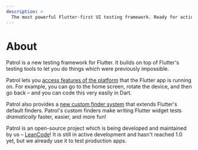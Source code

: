 ```yaml
---
description: >
  The most powerful Flutter-first UI testing framework. Ready for action!
---
```


# About

Patrol is a new testing framework for Flutter. It builds on top of Flutter's
testing tools to let you do things which were previously impossible.

Patrol lets you [access features of the platform][native] that the Flutter app
is running on. For example, you can go to the home screen, rotate the device,
and then go back – and you can code this very easily in Dart.

Patrol also provides a [new custom finder system][custom-finders] that extends
Flutter's default finders. Patrol's custom finders make writing Flutter widget
tests _dramatically_ faster, easier, and more fun!

Patrol is an open-source project which is being developed and maintained by us –
[LeanCode][leancode]! It is still in active development and hasn't reached 1.0
yet, but we already use it to test production apps.

[leancode]: https://leancode.co
[native]: /native/overview
[custom-finders]: /custom-finders/overview
